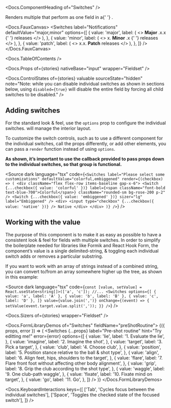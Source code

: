 


<Meta of={stories} />

<Docs.ComponentHeading of="Switches" />

<div>
  Renders multiple <Docs of="Switch" /> that perform as one field in a{' '}
  <Docs of="Fieldset" />.
</div>

<Docs.FauxCanvas>
  <Switches
    label="Notifications"
    defaultValue="major,minor"
    options={[
      {
        value: 'major',
        label: (
          <>
            <strong>Major</strong>
            <span className="text-gray-400" aria-hidden>
              .x.x
            </span>{' '}
            releases
          </>
        ),
      },
      {
        value: 'minor',
        label: (
          <>
            <span className="text-gray-400" aria-hidden>
              x.
            </span>
            <strong>Minor</strong>
            <span className="text-gray-400" aria-hidden>
              .x
            </span>{' '}
            releases
          </>
        ),
      },
      {
        value: 'patch',
        label: (
          <>
            <span className="text-gray-400" aria-hidden>
              x.x.
            </span>
            <strong>Patch</strong> releases
          </>
        ),
      },
    ]}
  />
</Docs.FauxCanvas>

<Docs.TableOfContents />

<Docs.Props of={stories} nativeBase="input" wrapper="Fieldset" />

<Docs.ControlStates
  of={stories}
  valuable
  sourceState="hidden"
  note="Note: while you can disable individual switches as shown in sections below, using `disabled={true}` will disable the entire field by forcing all child switches to be disabled."
/>

## Adding switches

For the standard look & feel, use the `options` prop to configure the individual
switches. <Docs of="Switches" /> will manage the interior layout.

<Canvas of={stories.standardLayout} sourceState="shown" />

To customize the switch controls, such as to use a different component for the
individual switches, call the props differently, or add other elements, you can
pass a `render` function instead of using `options`.

<strong>
  As shown, it’s important to use the callback provided to pass props down to
  the individual switches, so that group is functional.
</strong>

<Canvas of={stories.customLayout} sourceState="none" />

<Source
  dark
  language="tsx"
  code={`
    <Switches
      label="Please select some customizations"
      defaultValue="colorful,embiggened"
      render={(checkbox) => (
        <div className="flex flex-row items-baseline gap-x-6">
          <Switch
            {...checkbox({ value: 'colorful' })}
            label={<span className="font-bold text-blue-700">Colorful</span>}
            className="rounded-sm bg-rose-200 p-2"
          />
          <Switch
            {...checkbox({ value: 'embiggened' })}
            sizer="lg"
            label="Embiggened"
          />
          <div>
            <input type="checkbox" {...checkbox({ value: 'native' })} /> Native
          </div>
        </div>
      )}
    />
  `}
/>

## Working with the value

The purpose of this component is to make it as easy as possible to have a
consistent look & feel for fields with multiple switches. In order to simplify
the boilerplate needed for libraries like Formik and React Hook Form, the
component’s value is a single delimited-string, & toggling each individual
switch adds or removes a particular substring.

If you want to work with an array of strings instead of a combined string, you
can convert to/from an array somewhere higher up the tree, as shown in this
example:

<Source
  dark
  language="tsx"
  code={`
    const [value, setValue] = React.useState<string[]>(['a', 'c']);
    //...
    <Switches
      options={[
        { value: 'a', label: 'A' },
        { value: 'b', label: 'B' },
        { value: 'c', label: 'D' },
      ]}
      value={value.join(',')}
      onChange={(event) => {
        setValue(event.target.value.split(','));
      }}
    />
  `}
/>

<Docs.Sizers of={stories} wrapper="Fieldset" />

<Docs.FormLibraryDemos of="Switches" fieldName="preShotRoutine">
  {({ props, error }) => (
    <Switches
      {...props}
      label="Pre-shot routine"
      hint="Try editting me!"
      error={error}
      options={[
        {
          value: 'lie',
          label: '1. Evaluate the lie',
        },
        {
          value: 'imagine',
          label: '2. Imagine the shot',
        },
        {
          value: 'target',
          label: '3. Pick a target',
        },
        {
          value: 'club',
          label: '4. Choose club',
        },
        {
          value: 'position',
          label: '5. Position stance relative to the ball & shot type',
        },
        {
          value: 'align',
          label: '6. Align feet, hips, shoulders to the target',
        },
        {
          value: 'flare',
          label: '7. Flare front foot without affecting other body alignment',
        },
        {
          value: 'grip',
          label: '8. Grip the club according to the shot type',
        },
        {
          value: 'waggle',
          label: '9. One club-path waggle',
        },
        {
          value: 'fixate',
          label: '10. Fixate mind on target',
        },
        {
          value: 'go',
          label: '11. Go',
        },
      ]}
    />
  )}
</Docs.FormLibraryDemos>

<Docs.KeyboardInteractions
  keys={[
    ['Tab', 'Cycles focus between the individual switches'],
    ['Space', 'Toggles the checked state of the focused switch'],
  ]}
/>
